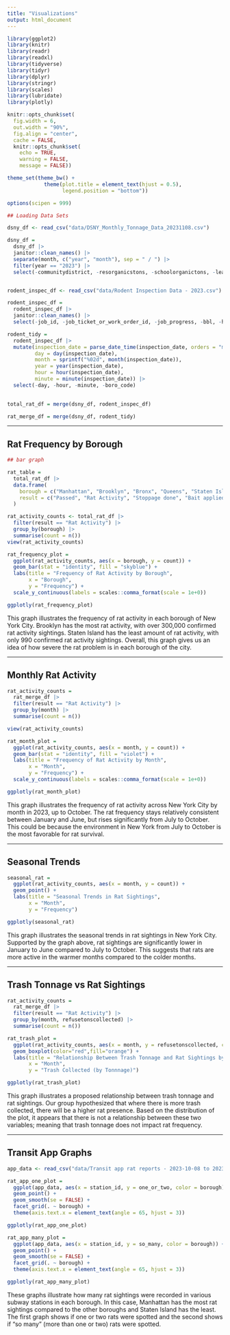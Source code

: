 ```yaml
---
title: "Visualizations"
output: html_document
---
```


```r

library(ggplot2)
library(knitr)
library(readr)
library(readxl)
library(tidyverse)
library(tidyr)
library(dplyr)
library(stringr)
library(scales)
library(lubridate)
library(plotly)

knitr::opts_chunk$set(
  fig.width = 6,
  out.width = "90%",
  fig.align = "center",
  cache = FALSE,
  knitr::opts_chunk$set(
	echo = TRUE,
	warning = FALSE,
	message = FALSE))

theme_set(theme_bw() + 
            theme(plot.title = element_text(hjust = 0.5), 
                  legend.position = "bottom"))

options(scipen = 999)
```


```r
## Loading Data Sets

dsny_df <- read_csv("data/DSNY_Monthly_Tonnage_Data_20231108.csv") 

dsny_df = 
  dsny_df |> 
  janitor::clean_names() |> 
  separate(month, c("year", "month"), sep = " / ") |> 
  filter(year == "2023") |> 
  select(-communitydistrict, -resorganicstons, -schoolorganictons, -leavesorganictons, -xmastreetons)


rodent_inspec_df <- read_csv("data/Rodent Inspection Data - 2023.csv")

rodent_inspec_df = 
  rodent_inspec_df |> 
  janitor::clean_names() |> 
  select(-job_id, -job_ticket_or_work_order_id, -job_progress, -bbl, -house_number, -street_name, -block, -lot, -approved_date, -location, -community_board, -council_district, -census_tract, -bin, -nta)

rodent_tidy = 
  rodent_inspec_df |>
  mutate(inspection_date = parse_date_time(inspection_date, orders = "mdy HM"),
         day = day(inspection_date), 
         month = sprintf("%02d", month(inspection_date)), 
         year = year(inspection_date),  
         hour = hour(inspection_date),  
         minute = minute(inspection_date)) |> 
  select(-day, -hour, -minute, -boro_code)
  

total_rat_df = merge(dsny_df, rodent_inspec_df)

rat_merge_df = merge(dsny_df, rodent_tidy)
```

--------------------------------------------------------------------------------

## Rat Frequency by Borough

```r
## bar graph 

rat_table = 
  total_rat_df |> 
  data.frame(
    borough = c("Manhattan", "Brooklyn", "Bronx", "Queens", "Staten Island"),
    result = c("Passed", "Rat Activity", "Stoppage done", "Bait applied", "Cleanup done", "Failed for Other R", "Monitoring visit")
  ) 

rat_activity_counts <- total_rat_df |> 
  filter(result == "Rat Activity") |> 
  group_by(borough) |> 
  summarise(count = n())  
view(rat_activity_counts)

rat_frequency_plot =
  ggplot(rat_activity_counts, aes(x = borough, y = count)) +
  geom_bar(stat = "identity", fill = "skyblue") +
  labs(title = "Frequency of Rat Activity by Borough",
       x = "Borough",
       y = "Frequency") + 
  scale_y_continuous(labels = scales::comma_format(scale = 1e+0))

ggplotly(rat_frequency_plot)
```

This graph illustrates the frequency of rat activity in each borough of New York City. Brooklyn has the most rat activity, with over 300,000 confirmed rat activity sightings. Staten Island has the least amount of rat activity, with only 990 confirmed rat activity sightings. Overall, this graph gives us an idea of how severe the rat problem is in each borough of the city. 

--------------------------------------------------------------------------------

## Monthly Rat Activity 

```r
rat_activity_counts =
  rat_merge_df |> 
  filter(result == "Rat Activity") |> 
  group_by(month) |> 
  summarise(count = n()) 

view(rat_activity_counts)

rat_month_plot = 
  ggplot(rat_activity_counts, aes(x = month, y = count)) +
  geom_bar(stat = "identity", fill = "violet") +
  labs(title = "Frequency of Rat Activity by Month",
       x = "Month",
       y = "Frequency") + 
  scale_y_continuous(labels = scales::comma_format(scale = 1e+0)) 

ggplotly(rat_month_plot)
```

This graph illustrates the frequency of rat activity across New York City by month in 2023, up to October. The rat frequency stays relatively consistent between January and June, but rises significantly from July to October. This could be because the environment in New York from July to October is the most favorable for rat survival. 

--------------------------------------------------------------------------------

## Seasonal Trends 

```r
seasonal_rat = 
  ggplot(rat_activity_counts, aes(x = month, y = count)) + 
  geom_point() +
  labs(title = "Seasonal Trends in Rat Sightings",
       x = "Month",
       y = "Frequency")

ggplotly(seasonal_rat)
```

This graph illustrates the seasonal trends in rat sightings in New York City. Supported by the graph above, rat sightings are significantly lower in January to June compared to July to October. This suggests that rats are more active in the warmer months compared to the colder months. 

--------------------------------------------------------------------------------

## Trash Tonnage vs Rat Sightings 

```r
rat_activity_counts =
  rat_merge_df |> 
  filter(result == "Rat Activity") |> 
  group_by(month, refusetonscollected) |> 
  summarise(count = n()) 

rat_trash_plot = 
  ggplot(rat_activity_counts, aes(x = month, y = refusetonscollected, color = count)) +
  geom_boxplot(color="red",fill="orange") +
  labs(title = "Relationship Between Trash Tonnage and Rat Sightings by Month",
       x = "Month",
       y = "Trash Collected (by Tonnnage)") 

ggplotly(rat_trash_plot)
```

This graph illustrates a proposed relationship between trash tonnage and rat sightings. Our group hypothesized that where there is more trash collected, there will be a higher rat presence. Based on the distribution of the plot, it appears that there is not a relationship between these two variables; meaning that trash tonnage does not impact rat frequency. 

--------------------------------------------------------------------------------

## Transit App Graphs 

```r
app_data <- read_csv("data/Transit app rat reports - 2023-10-08 to 2023-11-07.csv")

rat_app_one_plot = 
  ggplot(app_data, aes(x = station_id, y = one_or_two, color = borough)) + 
  geom_point() +
  geom_smooth(se = FALSE) + 
  facet_grid(. ~ borough) + 
  theme(axis.text.x = element_text(angle = 65, hjust = 3))

ggplotly(rat_app_one_plot)
```

```r
rat_app_many_plot = 
  ggplot(app_data, aes(x = station_id, y = so_many, color = borough)) + 
  geom_point() + 
  geom_smooth(se = FALSE) + 
  facet_grid(. ~ borough) + 
  theme(axis.text.x = element_text(angle = 65, hjust = 3)) 

ggplotly(rat_app_many_plot)
```

These graphs illustrate how many rat sightings were recorded in various subway stations in each borough. In this case, Manhattan has the most rat sightings compared to the other boroughs and Staten Island has the least. The first graph shows if one or two rats were spotted and the second shows if "so many" (more than one or two) rats were spotted. 
